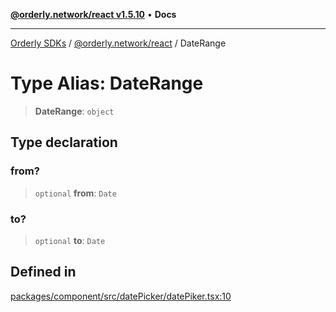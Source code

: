 [**@orderly.network/react v1.5.10**](/sdks/tech-doc/@orderly.network/react/README) • **Docs**

***

[Orderly SDKs](/sdks/tech-doc/packages) / [@orderly.network/react](/sdks/tech-doc/@orderly.network/react/README) / DateRange

# Type Alias: DateRange

> **DateRange**: `object`

## Type declaration

### from?

> `optional` **from**: `Date`

### to?

> `optional` **to**: `Date`

## Defined in

[packages/component/src/datePicker/datePiker.tsx:10](https://github.com/OrderlyNetwork/js-sdk/blob/554ae704783e3b83c40bb234a899e8f02987d9b6/packages/component/src/datePicker/datePiker.tsx#L10)
